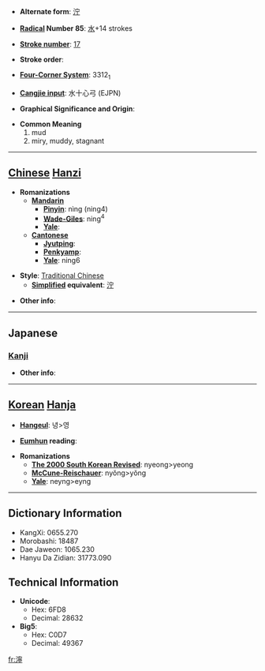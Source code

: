 * '''Alternate form''': [[泞]]

* '''[[Wiktionary:Chinese radical index| Radical]] Number 85''': [[Wiktionary:Chinese radical index 水|水]]+14 strokes

* '''[[Wiktionary:Chinese total strokes index|Stroke number]]''': [[Wiktionary:Chinese total strokes index 17|17]]

* '''Stroke order''': 

* '''[[Wiktionary:Chinese four corner index|Four-Corner System]]''': 3312<sub>1</sub>

* '''[[Wiktionary:Chinese Cangjie index|Cangjie input]]''': 水十心弓 (EJPN)

* '''Graphical Significance and Origin''': 

* '''Common Meaning'''
*#mud
*# miry, muddy, stagnant


----

== [[Chinese]] [[Hanzi]] ==

* '''Romanizations'''
** '''[[Mandarin]]'''
*** '''[[Pinyin]]''': nìng (ning4)
*** '''[[Wade-Giles]]''': ning<sup>4</sup>
*** '''[[Yale]]''': 
** '''[[Cantonese]]'''
*** '''[[Jyutping]]''':
*** '''[[Penkyamp]]''': 
*** '''[[Yale]]''': ning6

* '''Style''': [[Traditional Chinese]] 
** '''[[Simplified Chinese|Simplified]] equivalent''': [[泞]]

* '''Other info''': 

----

==Japanese==
===[[Kanji]]===
{{kanji|on readings=[[ねい]] (nei)|kun readings=[[ぬかる]] (nukaru)}}

* '''Other info''':  

----

== [[Korean]] [[Hanja]] ==

* '''[[Hangeul]]''': 녕>영

* '''[[Eumhun]] reading''': 

* '''Romanizations'''
** '''[[The 2000 South Korean Revised Romanization|The 2000 South Korean Revised]]''': nyeong>yeong
** '''[[McCune-Reischauer]]''': nyŏng>yŏng
** '''[[Yale]]''': neyng>eyng

----

== Dictionary Information ==

* KangXi: 0655.270
* Morobashi: 18487
* Dae Jaweon: 1065.230
* Hanyu Da Zidian: 31773.090

== Technical Information ==

* '''Unicode''':
** Hex: 6FD8
** Decimal: 28632
* '''Big5''':
** Hex: C0D7
** Decimal: 49367

[[fr:濘]]